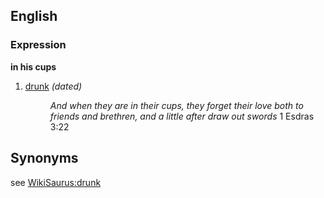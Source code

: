 ==English==

===Expression===
'''in his cups'''
#  [[drunk]] ''(dated)''
#:''And when they are in their cups, they forget their love both to friends and brethren, and a little after draw out swords'' 1 Esdras 3:22

==Synonyms==
see [[WikiSaurus:drunk]]